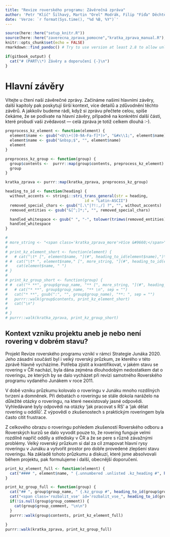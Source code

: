 ```yaml
---
title: "Revize roverského programu: Závěrečná zpráva"
author: 'Petr "Klíč" Šilhavý, Martin "Orel" Modrák, Filip "Fíďa" Děchtěrenko'
date: 'Verze: `r format(Sys.time(), "%d %B, %Y")`'
---
```


```r
source(here::here("setup_knitr.R"))
source(here::here("zaverecna_zprava_pomocne","kratka_zprava_manual.R"), encoding = "UTF-8")
knitr::opts_chunk$set(echo = FALSE)
rmarkdown::find_pandoc() # Try to use version at least 2.8 to allow unlisted header elements
```


```r
if(gitbook_output) {
  cat("# (PART\\*) Závěry a doporučení {-}\n")
} 
```

# Hlavní závěry {#hlavni}

Vítejte u čtení naší závěrečné zprávy. Začínáme našimi hlavními závěry, 
další kapitoly pak poskytují širší kontext, více detailů a zdůvodnění těchto závěrů. 
A jakkoliv budeme rádi, když si zprávu přečtete celou, spíše čekáme, že se podívate na hlavní závěry, 
případně na konkrétní další části, které probudí vaši zvědavost --- celá zpráva je totiž celkem dlouhá :-). 


```r
preprocess_kz_element <- function(element) {
  element$name <- gsub("<U\\+([0-9A-Fa-f]*)>", "&#x\\1;", element$name)
  element$name <- gsub("&nbsp;$", "", element$name)
  element
}

preprocess_kz_group <- function(group) {
  group$contents <-  purrr::map(group$contents, preprocess_kz_element)
  group
}

kratka_zprava <- purrr::map(kratka_zprava, preprocess_kz_group)
```


```r
heading_to_id <- function(heading) {
  without_accents <- stringi::stri_trans_general(str = heading,
                                   id = "Latin-ASCII")
  removed_special_chars <- gsub("[.\"|?!:,/] ?", "", without_accents)
  removed_entities <- gsub("&[^;]*;", "", removed_special_chars)

  handled_whitespace <- gsub(" ", "-", tolower(trimws(removed_entities)))
  handled_whitespace
}

# 
# more_string <- "<span class='kratka_zprava_more'>Více &#9660;</span>"
# 
# print_kz_element_short <- function(element) {
#   # cat("\t* [", element$name, "](#", heading_to_id(element$name),")\n", sep = "")
# #  cat("\t* ", element$name," [", more_string, "](#", heading_to_id(element$name),")\n", sep = "")
#    cat(element$name, " ")
# }
# 
# print_kz_group_short <- function(group) {
# #  cat("* **", group$group_name, "** [", more_string, "](#", heading_to_id(group$group_name),")\n", sep = "")
#   # cat("* **", group$group_name, "** \n", sep = "")
#   cat("* **", gsub(":", "", group$group_name), "**: ", sep = "")
#   purrr::walk(group$contents, print_kz_element_short)
#   cat("\n")
#   
# }
# purrr::walk(kratka_zprava, print_kz_group_short)
```

## Kontext vzniku projektu aneb je nebo není rovering v dobrém stavu? 

Projekt Revize roverského programu vznikl v rámci Strategie Junáka 2020. Jeho zásadní součástí byl i velký roverský průzkum, ze kterého v této zprávě hlavně vycházíme. Potřeba zjistit a kvantifikovat, v jakém stavu se rovering v ČR nachází, byla dána zejména dlouhodobým nedostatkem dat o roveringu, ze kterých by se dalo vycházet při revizi samotného Roverského programu vydaného Junákem v roce 2011.

V době vzniku průzkumu kolovalo o roveringu v Junáku mnoho rozdílných tvrzení a domněnek. Při debatách o roveringu se stále dokola naráželo na důležité otázky o roveringu, na které neexistovaly jasné odpovědi. Vyhledávané byly odpovědi na otázky ‘jak pracovat s RS’ a ‘jak dělat rovering u oddílů’. Z výpovědí o zkušenostech s praktickým roveringem byla často cítit frustrace.

Z celkového obrazu o roveringu pohledem zkušeností Roverského odboru a Roverských kurzů se dalo vyvodit pouze to, že rovering funguje velmi rozdílně napříč oddíly a středisky v ČR a že se pere s různě závažnými problémy. Velký roverský průzkum si dal za cíl zmapovat hlavní rysy roveringu v Junáku a vytvořit prostor pro dobře provedené zlepšení stavu roveringu. Na základě tohoto průzkumu a diskuzí, které jsme absolvovali během projektu, pak formulujeme i další, obecnější doporučení.


```r
print_kz_element_full <- function(element) {
  cat("#### ", element$name, " {.unnumbered .unlisted .kz_heading #", heading_to_id(element$name), "}\n\n", element$text, "\n\n", sep = "")
}

print_kz_group_full <- function(group) {
  cat("## ", group$group_name, " {.kz_group #", heading_to_id(group$group_name), "}\n\n", sep = "")
  cat("<span class='rozbalit_vse' id='rozbalit_vse_", heading_to_id(group$group_name) ,"'>Rozbalit vše</span>\n\n", sep = "")
  if(!is.null(group$group_comment)) {
    cat(group$group_comment, "\n\n")
  }
  purrr::walk(group$contents, print_kz_element_full)
  
}
purrr::walk(kratka_zprava, print_kz_group_full)
```

<script>
function toggleKratkaZpravaContents(parentElement) {
  parentElement.classList.toggle("collapsed");
  for(i = 1; i < parentElement.children.length; i++) {
    var c = parentElement.children[i];
    if(c.style.display == "none") {
      c.style.display = "block";
    } else {
      c.style.display = "none";
    }
  }
}


function initKratkaZpravaElement(elementId) {
  var elem = document.getElementById(elementId);
  var heading = elem.children[0];
  heading.onclick = function() { toggleKratkaZpravaContents(elem); };
  for(i = 1; i < elem.children.length; i++) {
    elem.children[i].style.display = "none";
  }
  elem.classList.add("collapsed");
}

function initKratkaZpravaGroup(rozbalitElementId, elementIds) {
  var elem = document.getElementById(rozbalitElementId);
  elem.onclick = function() {
      for(eid =0; eid < elementIds.length; eid++) {
        parentElement = document.getElementById(elementIds[eid])
        parentElement.classList.remove("collapsed");
        for(i = 1; i < parentElement.children.length; i++) {
          var c = parentElement.children[i];
          c.style.display = "block";
        }
    }
  }
}

function initKratkaZprava() {
```r
print_kz_element_script <- function(element) {
  cat("  initKratkaZpravaElement('", heading_to_id(element$name), "');\n", sep = "")
}

print_kz_group_script <- function(group) {
  purrr::walk(group$contents, print_kz_element_script)
  
  elementIds <- as.character(purrr::map(group$contents, ~ heading_to_id(.x$name)))
  elementString <- paste0("['", paste0(elementIds, collapse = "', \n    '"),  "']")
  cat("  initKratkaZpravaGroup('rozbalit_vse_", heading_to_id(group$group_name) ,"', ", elementString, ");\n", sep = "")
}
purrr::walk(kratka_zprava, print_kz_group_script)

```
}


window.addEventListener("load", initKratkaZprava, false);
</script>
